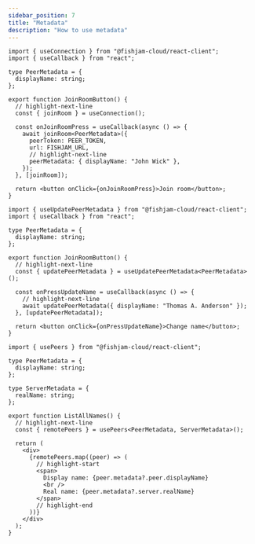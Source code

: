 ```yaml
---
sidebar_position: 7
title: "Metadata"
description: "How to use metadata"
---
```



<MetadataHeader />

<JoiningRoom>

```tsx
import { useConnection } from "@fishjam-cloud/react-client";
import { useCallback } from "react";

type PeerMetadata = {
  displayName: string;
};

export function JoinRoomButton() {
  // highlight-next-line
  const { joinRoom } = useConnection();

  const onJoinRoomPress = useCallback(async () => {
    await joinRoom<PeerMetadata>({
      peerToken: PEER_TOKEN,
      url: FISHJAM_URL,
      // highlight-next-line
      peerMetadata: { displayName: "John Wick" },
    });
  }, [joinRoom]);

  return <button onClick={onJoinRoomPress}>Join room</button>;
}
```

</JoiningRoom>

<UpdatingMetadata>

```tsx
import { useUpdatePeerMetadata } from "@fishjam-cloud/react-client";
import { useCallback } from "react";

type PeerMetadata = {
  displayName: string;
};

export function JoinRoomButton() {
  // highlight-next-line
  const { updatePeerMetadata } = useUpdatePeerMetadata<PeerMetadata>();

  const onPressUpdateName = useCallback(async () => {
    // highlight-next-line
    await updatePeerMetadata({ displayName: "Thomas A. Anderson" });
  }, [updatePeerMetadata]);

  return <button onClick={onPressUpdateName}>Change name</button>;
}
```

</UpdatingMetadata>

<ReadingMetadata>

```tsx
import { usePeers } from "@fishjam-cloud/react-client";

type PeerMetadata = {
  displayName: string;
};

type ServerMetadata = {
  realName: string;
};

export function ListAllNames() {
  // highlight-next-line
  const { remotePeers } = usePeers<PeerMetadata, ServerMetadata>();

  return (
    <div>
      {remotePeers.map((peer) => (
        // highlight-start
        <span>
          Display name: {peer.metadata?.peer.displayName}
          <br />
          Real name: {peer.metadata?.server.realName}
        </span>
        // highlight-end
      ))}
    </div>
  );
}
```

</ReadingMetadata>
